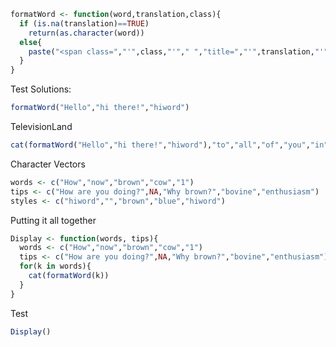 ```r
formatWord <- function(word,translation,class){
  if (is.na(translation)==TRUE)
    return(as.character(word))
  else{
    paste("<span class=","'",class,"'"," ","title=","'",translation,"'",">",word,"</span>",sep="")
  }
}
```
Test Solutions:
```r
formatWord("Hello","hi there!","hiword")
```
TelevisionLand
```r
cat(formatWord("Hello","hi there!","hiword"),"to","all","of","you","in",formatWord("Television Land.","TV viewers","hiword"))
```
Character Vectors
```r
words <- c("How","now","brown","cow","1")
tips <- c("How are you doing?",NA,"Why brown?","bovine","enthusiasm")
styles <- c("hiword","","brown","blue","hiword")
```
Putting it all together
```r
Display <- function(words, tips){
  words <- c("How","now","brown","cow","1")
  tips <- c("How are you doing?",NA,"Why brown?","bovine","enthusiasm")
  for(k in words){
    cat(formatWord(k))
  }
}
```
Test
```r
Display()
```